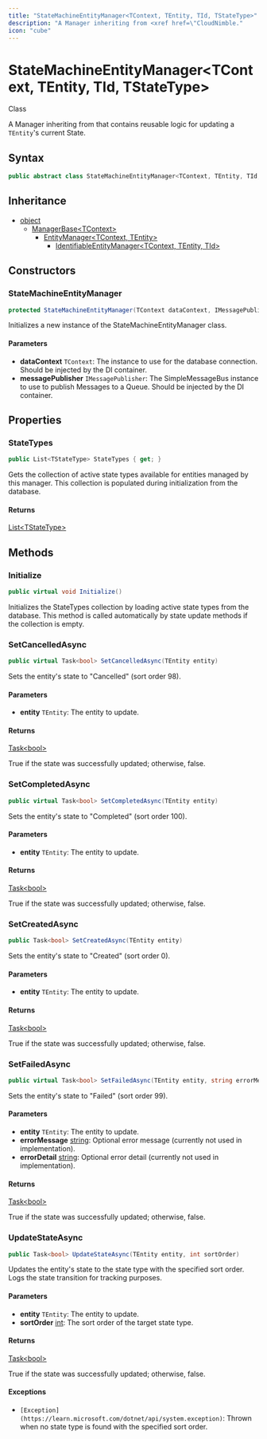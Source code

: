 ```yaml
---
title: "StateMachineEntityManager<TContext, TEntity, TId, TStateType>"
description: "A Manager inheriting from <xref href=\"CloudNimble."
icon: "cube"
---
```


# StateMachineEntityManager&lt;TContext, TEntity, TId, TStateType&gt;

<Badge variant="outline">Class</Badge>

A Manager inheriting from <xref href="CloudNimble.EasyAF.Business.IdentifiableEntityManager%603" data-throw-if-not-resolved="false"></xref> that contains reusable logic for updating a <code class="typeparamref">TEntity</code>'s current State.

## Syntax

```csharp
public abstract class StateMachineEntityManager<TContext, TEntity, TId, TStateType> : IdentifiableEntityManager<TContext, TEntity, TId> where TContext : DbContext where TEntity : class, IIdentifiable<TId>, IHasState<TStateType> where TId : struct where TStateType : class, IDbStateEnum
```

## Inheritance

- [object](https://learn.microsoft.com/dotnet/api/system.object)
  - [ManagerBase&lt;TContext&gt;](CloudNimble.EasyAF.Business.ManagerBase-1.html)
    - [EntityManager&lt;TContext, TEntity&gt;](CloudNimble.EasyAF.Business.EntityManager-2.html)
      - [IdentifiableEntityManager&lt;TContext, TEntity, TId&gt;](CloudNimble.EasyAF.Business.IdentifiableEntityManager-3.html)

## Constructors

### StateMachineEntityManager

```csharp
protected StateMachineEntityManager(TContext dataContext, IMessagePublisher messagePublisher)
```

Initializes a new instance of the StateMachineEntityManager class.

#### Parameters

- **dataContext** ``TContext``: The <xref href="System.Data.Entity.DbContext" data-throw-if-not-resolved="false"></xref> instance to use for the database connection. Should be injected by the DI container.
- **messagePublisher** ``IMessagePublisher``: The SimpleMessageBus <xref href="CloudNimble.SimpleMessageBus.Publish.IMessagePublisher" data-throw-if-not-resolved="false"></xref> instance to use to publish Messages to a Queue. Should be injected by the DI container.


## Properties

### StateTypes

```csharp
public List<TStateType> StateTypes { get; }
```

Gets the collection of active state types available for entities managed by this manager.
This collection is populated during initialization from the database.

#### Returns

[List&lt;TStateType&gt;](https://learn.microsoft.com/dotnet/api/system.collections.generic.list-1)


## Methods

### Initialize

```csharp
public virtual void Initialize()
```

Initializes the StateTypes collection by loading active state types from the database.
This method is called automatically by state update methods if the collection is empty.

### SetCancelledAsync

```csharp
public virtual Task<bool> SetCancelledAsync(TEntity entity)
```

Sets the entity's state to "Cancelled" (sort order 98).

#### Parameters

- **entity** ``TEntity``: The entity to update.

#### Returns

[Task&lt;bool&gt;](https://learn.microsoft.com/dotnet/api/system.threading.tasks.task-1)

True if the state was successfully updated; otherwise, false.

### SetCompletedAsync

```csharp
public virtual Task<bool> SetCompletedAsync(TEntity entity)
```

Sets the entity's state to "Completed" (sort order 100).

#### Parameters

- **entity** ``TEntity``: The entity to update.

#### Returns

[Task&lt;bool&gt;](https://learn.microsoft.com/dotnet/api/system.threading.tasks.task-1)

True if the state was successfully updated; otherwise, false.

### SetCreatedAsync

```csharp
public Task<bool> SetCreatedAsync(TEntity entity)
```

Sets the entity's state to "Created" (sort order 0).

#### Parameters

- **entity** ``TEntity``: The entity to update.

#### Returns

[Task&lt;bool&gt;](https://learn.microsoft.com/dotnet/api/system.threading.tasks.task-1)

True if the state was successfully updated; otherwise, false.

### SetFailedAsync

```csharp
public virtual Task<bool> SetFailedAsync(TEntity entity, string errorMessage = "", string errorDetail = "")
```

Sets the entity's state to "Failed" (sort order 99).

#### Parameters

- **entity** ``TEntity``: The entity to update.
- **errorMessage** [string](https://learn.microsoft.com/dotnet/api/system.string): Optional error message (currently not used in implementation).
- **errorDetail** [string](https://learn.microsoft.com/dotnet/api/system.string): Optional error detail (currently not used in implementation).

#### Returns

[Task&lt;bool&gt;](https://learn.microsoft.com/dotnet/api/system.threading.tasks.task-1)

True if the state was successfully updated; otherwise, false.

### UpdateStateAsync

```csharp
public Task<bool> UpdateStateAsync(TEntity entity, int sortOrder)
```

Updates the entity's state to the state type with the specified sort order.
Logs the state transition for tracking purposes.

#### Parameters

- **entity** ``TEntity``: The entity to update.
- **sortOrder** [int](https://learn.microsoft.com/dotnet/api/system.int32): The sort order of the target state type.

#### Returns

[Task&lt;bool&gt;](https://learn.microsoft.com/dotnet/api/system.threading.tasks.task-1)

True if the state was successfully updated; otherwise, false.

#### Exceptions

- `[Exception](https://learn.microsoft.com/dotnet/api/system.exception)`: Thrown when no state type is found with the specified sort order.


